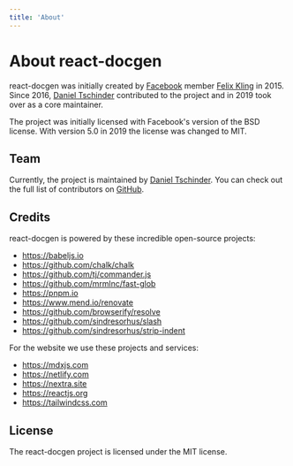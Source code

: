 ```yaml
---
title: 'About'
---
```

# About react-docgen

react-docgen was initially created by [Facebook](https://www.facebook.com) member
[Felix Kling](https://felix-kling.de) in 2015. Since 2016,
[Daniel Tschinder](https://danieltschinder.com) contributed to the project and
in 2019 took over as a core maintainer.

The project was initially licensed with Facebook's version of the BSD license.
With version 5.0 in 2019 the license was changed to MIT.

## Team

Currently, the project is maintained by
[Daniel Tschinder](https://danieltschinder.com). You can check out the full list
of contributors on
[GitHub](https://github.com/reactjs/react-docgen/graphs/contributors).

## Credits

react-docgen is powered by these incredible open-source projects:

- https://babeljs.io
- https://github.com/chalk/chalk
- https://github.com/tj/commander.js
- https://github.com/mrmlnc/fast-glob
- https://pnpm.io
- https://www.mend.io/renovate
- https://github.com/browserify/resolve
- https://github.com/sindresorhus/slash
- https://github.com/sindresorhus/strip-indent

For the website we use these projects and services:

- https://mdxjs.com
- https://netlify.com
- https://nextra.site
- https://reactjs.org
- https://tailwindcss.com

## License

The react-docgen project is licensed under the MIT license.
